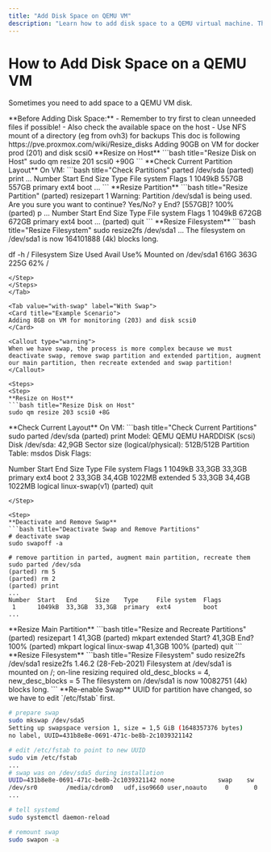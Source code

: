 ```yaml
---
title: "Add Disk Space on QEMU VM"
description: "Learn how to add disk space to a QEMU virtual machine. This guide covers resizing disks on the host and within the VM, including steps for handling partitions with and without swap, and updating fstab for new UUIDs."
---
```



# How to Add Disk Space on a QEMU VM

Sometimes you need to add space to a QEMU VM disk.

<Callout type="info">
**Before Adding Disk Space:**
- Remember to try first to clean unneeded files if possible!
- Also check the available space on the host
- Use NFS mount of a directory (eg from ovh3) for backups
</Callout>

<Callout type="info">
This doc is following https://pve.proxmox.com/wiki/Resize_disks
</Callout>

<Tabs>
<Tab value="without-swap" label="Without Swap">
<Card title="Example Scenario">
Adding 90GB on VM for docker prod (201) and disk scsi0
</Card>

<Steps>
<Step>
**Resize on Host**
```bash title="Resize Disk on Host"
sudo qm resize 201 scsi0 +90G
```
</Step>

<Step>
**Check Current Partition Layout**
On VM:
```bash title="Check Partitions"
parted /dev/sda
(parted) print
...
Number  Start   End    Size   Type     File system  Flags
 1      1049kB  557GB  557GB  primary  ext4         boot
...
```
</Step>

<Step>
**Resize Partition**
```bash title="Resize Partition"
(parted) resizepart 1 
Warning: Partition /dev/sda1 is being used. Are you sure you want to continue?
Yes/No? y
End?  [557GB]? 100%
(parted) p
...
Number  Start   End    Size   Type     File system  Flags
 1      1049kB  672GB  672GB  primary  ext4         boot
...
(parted) quit
```
</Step>

<Step>
**Resize Filesystem**
```bash title="Resize Filesystem"
sudo resize2fs /dev/sda1
...
The filesystem on /dev/sda1 is now 164101888 (4k) blocks long.

df -h /
Filesystem      Size  Used Avail Use% Mounted on
/dev/sda1       616G  363G  225G  62% /
```
</Step>
</Steps>
</Tab>

<Tab value="with-swap" label="With Swap">
<Card title="Example Scenario">
Adding 8GB on VM for monitoring (203) and disk scsi0
</Card>

<Callout type="warning">
When we have swap, the process is more complex because we must deactivate swap, remove swap partition and extended partition, augment our main partition, then recreate extended and swap partition!
</Callout>

<Steps>
<Step>
**Resize on Host**
```bash title="Resize Disk on Host"
sudo qm resize 203 scsi0 +8G
```
</Step>

<Step>
**Check Current Layout**
On VM:
```bash title="Check Current Partitions"
sudo parted /dev/sda
(parted) print
Model: QEMU QEMU HARDDISK (scsi)
Disk /dev/sda: 42,9GB
Sector size (logical/physical): 512B/512B
Partition Table: msdos
Disk Flags: 

Number  Start   End     Size    Type      File system     Flags
 1      1049kB  33,3GB  33,3GB  primary   ext4            boot
 2      33,3GB  34,4GB  1022MB  extended
 5      33,3GB  34,4GB  1022MB  logical   linux-swap(v1)
 (parted) quit
```
</Step>

<Step>
**Deactivate and Remove Swap**
```bash title="Deactivate Swap and Remove Partitions"
# deactivate swap
sudo swapoff -a

# remove partition in parted, augment main partition, recreate them
sudo parted /dev/sda
(parted) rm 5
(parted) rm 2
(parted) print
...
Number  Start   End     Size    Type     File system  Flags
 1      1049kB  33,3GB  33,3GB  primary  ext4         boot
...
```
</Step>

<Step>
**Resize Main Partition**
```bash title="Resize and Recreate Partitions"
(parted) resizepart 1 41,3GB
(parted) mkpart extended
Start? 41,3GB
End? 100%
(parted) mkpart logical linux-swap 41,3GB 100%
(parted) quit
```
</Step>

<Step>
**Resize Filesystem**
```bash title="Resize Filesystem"
sudo resize2fs /dev/sda1
resize2fs 1.46.2 (28-Feb-2021)
Filesystem at /dev/sda1 is mounted on /; on-line resizing required
old_desc_blocks = 4, new_desc_blocks = 5
The filesystem on /dev/sda1 is now 10082751 (4k) blocks long.
```
</Step>

<Step>
**Re-enable Swap**
<Callout type="info">
UUID for partition have changed, so we have to edit `/etc/fstab` first.
</Callout>

```bash title="Re-enable Swap"
# prepare swap
sudo mkswap /dev/sda5
Setting up swapspace version 1, size = 1,5 GiB (1648357376 bytes)
no label, UUID=431b8e8e-0691-471c-be8b-2c1039321142

# edit /etc/fstab to point to new UUID
sudo vim /etc/fstab
...
# swap was on /dev/sda5 during installation
UUID=431b8e8e-0691-471c-be8b-2c1039321142 none            swap    sw              0       0
/dev/sr0        /media/cdrom0   udf,iso9660 user,noauto     0       0
...

# tell systemd
sudo systemctl daemon-reload

# remount swap
sudo swapon -a
```
</Step>
</Steps>
</Tab>
</Tabs>
